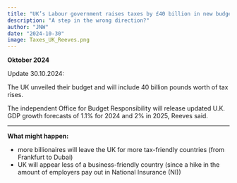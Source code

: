 ```yaml
---
title: "UK’s Labour government raises taxes by £40 billion in new budget plan" 
description: "A step in the wrong direction?" 
author: "JNW" 
date: "2024-10-30" 
image: Taxes_UK_Reeves.png
---
```


**Oktober 2024**

Update 30.10.2024:

The UK unveiled their budget and will include 40 billion pounds worth of tax rises. 

The independent Office for Budget Responsibility will release updated U.K. GDP growth forecasts of 1.1% for 2024 and 2% in 2025, Reeves said.

------------------------------------------------------------------------

**What might happen:**

-   more billionaires will leave the UK for more tax-friendly countries (from Frankfurt to Dubai)
-   UK will appear less of a business-friendly country (since a hike in the amount of employers pay out in National Insurance (NI))


